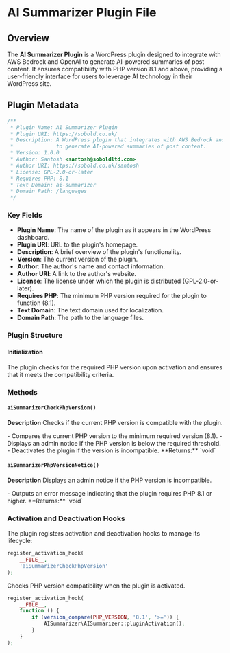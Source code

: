 
# AI Summarizer Plugin File

## Overview

The **AI Summarizer Plugin** is a WordPress plugin designed to integrate with AWS Bedrock and OpenAI to generate AI-powered summaries of post content. It ensures compatibility with PHP version 8.1 and above, providing a user-friendly interface for users to leverage AI technology in their WordPress site.

## Plugin Metadata

```php
/**
 * Plugin Name: AI Summarizer Plugin
 * Plugin URI: https://sobold.co.uk/
 * Description: A WordPress plugin that integrates with AWS Bedrock and OpenAI
 *              to generate AI-powered summaries of post content.
 * Version: 1.0.0
 * Author: Santosh <santosh@soboldltd.com>
 * Author URI: https://sobold.co.uk/santosh
 * License: GPL-2.0-or-later
 * Requires PHP: 8.1
 * Text Domain: ai-summarizer
 * Domain Path: /languages
 */
```

### Key Fields

-   **Plugin Name**: The name of the plugin as it appears in the WordPress dashboard.
-   **Plugin URI**: URL to the plugin's homepage.
-   **Description**: A brief overview of the plugin's functionality.
-   **Version**: The current version of the plugin.
-   **Author**: The author's name and contact information.
-   **Author URI**: A link to the author's website.
-   **License**: The license under which the plugin is distributed (GPL-2.0-or-later).
-   **Requires PHP**: The minimum PHP version required for the plugin to function (8.1).
-   **Text Domain**: The text domain used for localization.
-   **Domain Path**: The path to the language files.

### Plugin Structure

#### Initialization

The plugin checks for the required PHP version upon activation and ensures that it meets the compatibility criteria.

### Methods

#### `aiSummarizerCheckPhpVersion()`

**Description**
Checks if the current PHP version is compatible with the plugin.

<Callout type="warning">
    - Compares the current PHP version to the minimum required version (8.1). -
    Displays an admin notice if the PHP version is below the required threshold.
    - Deactivates the plugin if the version is incompatible.
</Callout>
**Returns:** `void`

#### `aiSummarizerPhpVersionNotice()`

**Description**
Displays an admin notice if the PHP version is incompatible.

<Callout type="error">
    - Outputs an error message indicating that the plugin requires PHP 8.1 or
    higher.
</Callout>
**Returns:** `void`

### Activation and Deactivation Hooks

The plugin registers activation and deactivation hooks to manage its lifecycle:

```php
register_activation_hook(
    __FILE__,
    'aiSummarizerCheckPhpVersion'
);
```

<Callout type="warning">
    Checks PHP version compatibility when the plugin is activated.
</Callout>

```php
register_activation_hook(
    __FILE__,
    function () {
        if (version_compare(PHP_VERSION, '8.1', '>=')) {
            AISummarizer\AISummarizer::pluginActivation();
        }
    }
);
```
